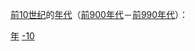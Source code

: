 {{Catnav|頁面分類|历史|歷史學|年代学|年代}}
{{Catnav|頁面分類|人文學科|歷史學|年代学|年代}}

[[前10世纪|前10世纪]]的[[年代|年代]]（[[前900年代|前900年代]]－[[前990年代|前990年代]]）：

{{世纪各年代导航}}

[[Category:前10世纪|年]]
[[Category:年代|-10]]